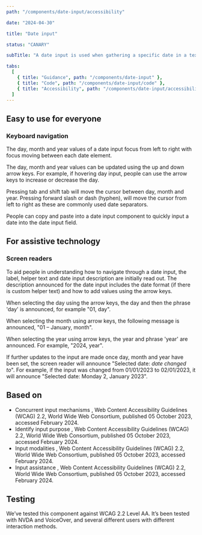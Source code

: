 ```yaml
---
path: "/components/date-input/accessibility"

date: "2024-04-30"

title: "Date input"

status: "CANARY"

subTitle: "A date input is used when gathering a specific date in a text-based format."

tabs:
  [
    { title: "Guidance", path: "/components/date-input" },
    { title: "Code", path: "/components/date-input/code" },
    { title: "Accessibility", path: "/components/date-input/accessibility" },
  ]
---
```


## Easy to use for everyone

### Keyboard navigation

The day, month and year values of a date input focus from left to right with focus moving between each date element.

The day, month and year values can be updated using the up and down arrow keys. For example, if hovering day input, people can use the arrow keys to increase or decrease the day.

Pressing tab and shift tab will move the cursor between day, month and year. Pressing forward slash or dash (hyphen), will move the cursor from left to right as these are commonly used date separators.

People can copy and paste into a date input component to quickly input a date into the date input field.

## For assistive technology

### Screen readers

To aid people in understanding how to navigate through a date input, the label, helper text and date input description are initially read out. The description announced for the date input includes the date format (if there is custom helper text) and how to add values using the arrow keys.

When selecting the day using the arrow keys, the day and then the phrase 'day' is announced, for example "01, day".

When selecting the month using arrow keys, the following message is announced, "01 – January, month".

When selecting the year using arrow keys, the year and phrase 'year' are announced. For example, "2024, year".

If further updates to the input are made once day, month and year have been set, the screen reader will announce "Selected date: _date changed to_". For example, if the input was changed from 01/01/2023 to 02/01/2023, it will announce "Selected date: Monday 2, January 2023".

## Based on

<ul>
  <li>
    <ic-link
      target="_blank"
      href="https://www.w3.org/WAI/WCAG22/Understanding/concurrent-input-mechanisms.html"
      rel="noreferer noopener nofollow"
    >
      Concurrent input mechanisms
    </ic-link>
    , Web Content Accessibility Guidelines (WCAG) 2.2, World Wide Web Consortium,
    published 05 October 2023, accessed February 2024.
  </li>
  <li>
    <ic-link
      target="_blank"
      href="https://www.w3.org/TR/WCAG22/#identify-input-purpose"
      rel="noreferer noopener nofollow"
    >
      Identify input purpose
    </ic-link>
    , Web Content Accessibility Guidelines (WCAG) 2.2, World Wide Web Consortium,
    published 05 October 2023, accessed February 2024.
  </li>
  <li>
    <ic-link
      target="_blank"
      href="https://www.w3.org/TR/WCAG22/#input-modalities"
      rel="noreferer noopener nofollow"
    >
      Input modalities
    </ic-link>
    , Web Content Accessibility Guidelines (WCAG) 2.2, World Wide Web Consortium,
    published 05 October 2023, accessed February 2024.
  </li>
  <li>
    <ic-link
      target="_blank"
      href="https://www.w3.org/TR/WCAG22/#input-assistance"
      rel="noreferer noopener nofollow"
    >
      Input assistance
    </ic-link>
    , Web Content Accessibility Guidelines (WCAG) 2.2, World Wide Web Consortium,
    published 05 October 2023, accessed February 2024.
  </li>
</ul>

## Testing

We’ve tested this component against WCAG 2.2 Level AA. It’s been tested with NVDA and VoiceOver, and several different users with different interaction methods.
